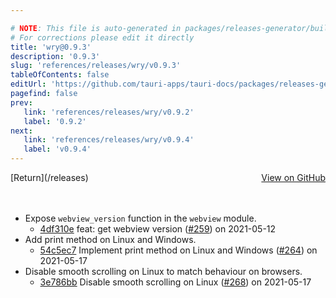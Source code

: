 ```yaml
---

# NOTE: This file is auto-generated in packages/releases-generator/build.ts
# For corrections please edit it directly
title: 'wry@0.9.3'
description: '0.9.3'
slug: 'references/releases/wry/v0.9.3'
tableOfContents: false
editUrl: 'https://github.com/tauri-apps/tauri-docs/packages/releases-generator/build.ts'
pagefind: false
prev:
   link: 'references/releases/wry/v0.9.2'
   label: '0.9.2'
next:
   link: 'references/releases/wry/v0.9.4'
   label: 'v0.9.4'
---
```


			

<ReleaseSidebar slug="references/releases/wry"  packageName="wry" />

<div style="margin-bottom:3rem; display: flex; justify-content: space-between; align-items: center"><span>[Return](/releases)</span><span><a href="https://github.com/tauri-apps/wry/releases/tag/wry-v0.9.3">View on GitHub</a></span></div>

- Expose `webview_version` function in the `webview` module.
  - [4df310e](https://github.com/tauri-apps/wry/commit/4df310e6bb508854ffc17ec915b3d0ab7c11f03d) feat: get webview version ([#259](https://github.com/tauri-apps/wry/pull/259)) on 2021-05-12
- Add print method on Linux and Windows.
  - [54c5ec7](https://github.com/tauri-apps/wry/commit/54c5ec7ae6166da5ce670ccd2ceaa108233bb845) Implement print method on Linux and Windows ([#264](https://github.com/tauri-apps/wry/pull/264)) on 2021-05-17
- Disable smooth scrolling on Linux to match behaviour on browsers.
  - [3e786bb](https://github.com/tauri-apps/wry/commit/3e786bb28793e939c00ebf0c6758d4f6cf4d3b28) Disable smooth scrolling on Linux ([#268](https://github.com/tauri-apps/wry/pull/268)) on 2021-05-17

